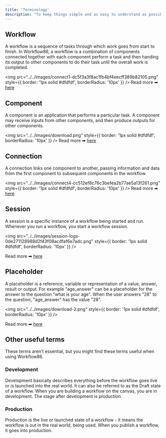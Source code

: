 ```yaml
---
title: 'Terminology'
description: "To keep things simple and as easy to understand as possible, we've narrowed down the key terminology for Workflow86 down to five terms."
---
```


## Workflow

A workflow is a sequence of tasks through which work goes from start to finish. In Workflow86, a workflow is a combination of components connected together with each component perform a task and then handing its output to other components to do their task until the overall work is completed.

<img src="../../images/connect1-dc5f3a3f8ac1fb4bf4eecff389b82105.png" style={{
  border: '1px solid #dfdfdf',
  borderRadius: '10px'
}} />
Read more ➡ <a href="#">here</a>

## Component

A component is an application that performs a particular task. A component may receive inputs from other components, and then produce outputs for other components.

<img src="../../images/download.png" style={{
  border: '1px solid #dfdfdf',
  borderRadius: '10px'
}} />
Read more ➡ <a href="#">here</a>

## Connection

A connection links one component to another, passing information and data from the first component to subsequent components in the workflow.

<img src="../../images/connect4-cc512ef8c76c3befea2b77ae5a13f261.png" style={{
  border: '1px solid #dfdfdf',
  borderRadius: '10px'
}} />
Read more ➡ <a href="#">here</a>

## Session

A session is a specific instance of a workflow being started and run. Whenever you run a workflow, you start a workflow session.

<img src="../../images/session-logs-0de271128988d2f43f08acdfaf6e7adc.png" style={{
  border: '1px solid #dfdfdf',
  borderRadius: '10px'
}} />

Read more ➡ <a href="#">here</a>

## Placeholder

A placeholder is a reference, variable or representation of a value, answer, result or output. For example "age_answer" can be a placeholder for the answer to the question "what is your age". When the user answers "28" to the question, "age_answer" has the value "28".

<img src="../../images/download-2.png" style={{
  border: '1px solid #dfdfdf',
  borderRadius: '10px'
}} />

Read more ➡ <a href="#">here</a>

## Other useful terms

These terms aren't essential, but you might find these terms useful when using Workflow86.

### Development

Development basically describes everything before the workflow goes live or is launched into the real world. It can also be referred to as the Draft state of a workflow. When you are building a workflow on the canvas, you are in development. The stage after development is production.

### Production

Production is the live or launched state of a workflow - it means the workflow is out in the real world, being used. When you publish a workflow, it goes into production.
